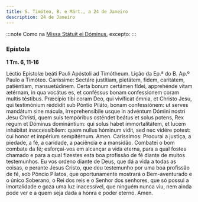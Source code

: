 ```yaml
---
title: S. Timóteo, B. e Márt., a 24 de Janeiro
description: 24 de Janeiro
---
```


:::note
Como na [Missa Státuit ei Dóminus](/missal/comum/2martirpontificeforapascal), excepto:
:::

### Epístola

**1 Tm. 6, 11-16**

<div class="side-by-side not-content">
  <span>
    Léctio Epístolæ beáti Pauli Apóstoli ad Timótheum.
  </span>
  <span>Lição da Ep.ª do B. Ap.º Paulo a Timóteo.</span>
  <span>
    Caríssime: Sectáre justítiam, pietátem, fidem, caritátem, patiéntiam,
    mansuetúdinem. Certa bonum certámen fídei, apprehénde vitam ætérnam, in qua
    vocátus es, et conféssus bonam confessionem coram multis téstibus. Præcípio
    tibi coram Deo, qui vivíficat ómnia, et Christo Jesu, qui testimónium
    réddidit sub Póntio Piláto, bonam confessiónem: ut serves mandátum sine
    mácula, irreprehensíbile usque in advéntum Dómini nostri Jesu Christi, quem
    suis tempóribus osténdet beátus et solus potens, Rex regum et Dóminus
    dominántium: qui solus habet immortalitátem, et lucem inhábitat
    inaccessíbilem: quem nullus hóminum vidit, sed nec vidére potest: cui honor
    et impérium sempitérnum. Amen.
  </span>
  <span>
    Caríssimos: Procurai a justiça, a piedade, a fé, a caridade, a paciência e a
    mansidão. Combatei o bom combate da fé; esforçai-vos em alcançar a vida
    eterna, para a qual fostes chamado e para a qual fizestes esta boa profissão
    de fé diante de muitos testemunhos. Eu vos ordeno diante de Deus, que dá a
    vida a todas as coisas, e perante Jesus Cristo, que deu testemunho por uma
    boa profissão de fé, sob Pôncio Pilatos, que oportunamente mostrará o
    Bem-aventurado e o único Soberano, o Rei dos reis e o Senhor dos senhores,
    que só possui a imortalidade e goza uma luz inacessível, que ninguém nunca
    viu, nem ainda pode ver e a quem seja dada a honra e poder eterno. Amen.
  </span>
</div>
